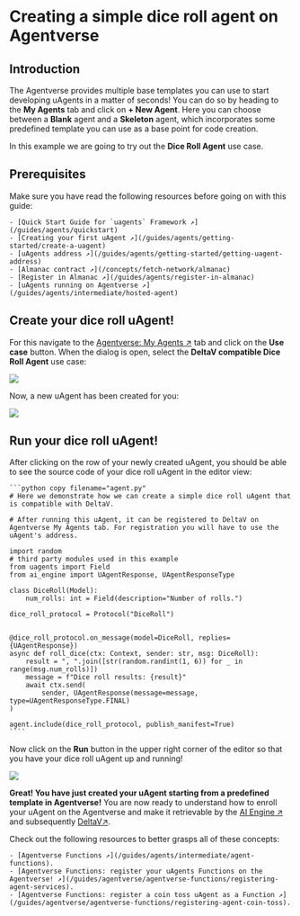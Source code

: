 # Creating a simple dice roll agent on Agentverse

## Introduction

The Agentverse provides multiple base templates you can use to start developing uAgents in a matter of seconds! You can do so by heading to the **My Agents** tab and click on **+ New Agent**. Here you can choose between a **Blank** agent and a **Skeleton** agent, which incorporates some predefined template you can use as a base point for code creation.

In this example we are going to try out the **Dice Roll Agent** use case.

## Prerequisites

Make sure you have read the following resources before going on with this guide:

    - [Quick Start Guide for `uagents` Framework ↗️](/guides/agents/quickstart)
    - [Creating your first uAgent ↗️](/guides/agents/getting-started/create-a-uagent)
    - [uAgents address ↗️](/guides/agents/getting-started/getting-uagent-address)
    - [Almanac contract ↗️](/concepts/fetch-network/almanac)
    - [Register in Almanac ↗️](/guides/agents/register-in-almanac)
    - [uAgents running on Agentverse ↗️](/guides/agents/intermediate/hosted-agent)

## Create your dice roll uAgent!

For this navigate to the [Agentverse: My Agents ↗️](https://agentverse.ai/agents) tab and click on the **Use case** button. When the dialog is open, select the **DeltaV compatible Dice Roll Agent** use case:

![](src/images/guides/agentverse/registering-agent-dice-roll/use-case-dialog.png)

Now, a new uAgent has been created for you:

![](src/images/guides/agentverse/registering-agent-dice-roll/hosted-agent-in-list.png)

## Run your dice roll uAgent!

After clicking on the row of your newly created uAgent, you should be able to see the source code of your dice roll uAgent in the editor view:

    ```python copy filename="agent.py"
    # Here we demonstrate how we can create a simple dice roll uAgent that is compatible with DeltaV.

    # After running this uAgent, it can be registered to DeltaV on Agentverse My Agents tab. For registration you will have to use the uAgent's address.

    import random
    # third party modules used in this example
    from uagents import Field
    from ai_engine import UAgentResponse, UAgentResponseType

    class DiceRoll(Model):
        num_rolls: int = Field(description="Number of rolls.")

    dice_roll_protocol = Protocol("DiceRoll")


    @dice_roll_protocol.on_message(model=DiceRoll, replies={UAgentResponse})
    async def roll_dice(ctx: Context, sender: str, msg: DiceRoll):
        result = ", ".join([str(random.randint(1, 6)) for _ in range(msg.num_rolls)])
        message = f"Dice roll results: {result}"
        await ctx.send(
            sender, UAgentResponse(message=message, type=UAgentResponseType.FINAL)
    )

    agent.include(dice_roll_protocol, publish_manifest=True)
    ````

Now click on the **Run** button in the upper right corner of the editor so that you have your dice roll uAgent up and running!

![](src/images/guides/agentverse/registering-agent-dice-roll/run-hosted-agent.png)

**Great! You have just created your uAgent starting from a predefined template in Agentverse!** You are now ready to understand how to enroll your uAgent on the Agentverse and make it retrievable by the [AI Engine ↗️](/concepts/ai-engine/ai-engine-intro) and subsequently [DeltaV↗️](/concepts/ai-engine/deltav).

Check out the following resources to better grasps all of these concepts:

    - [Agentverse Functions ↗️](/guides/agents/intermediate/agent-functions).
    - [Agentverse Functions: register your uAgents Functions on the Agentverse! ↗️](/guides/agentverse/agentverse-functions/registering-agent-services).
    - [Agentverse Functions: register a coin toss uAgent as a Function ↗️](/guides/agentverse/agentverse-functions/registering-agent-coin-toss).
